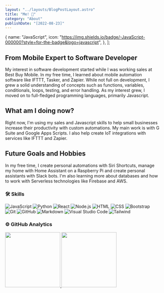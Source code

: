 ```yaml
---
layout: "../layouts/BlogPostLayout.astro"
title: "Me! 👋"
category: "About"
publishDate: "[2022-08-23]"
---
```


  {
    name: "JavaScript",
    icon: "https://img.shields.io/badge/-JavaScript-000000?style=for-the-badge&logo=javascript",
  },
];

## From Mobile Expert to Software Developer

My interest in software development started while I was working sales at Best Buy Mobile. In my free time, I learned about mobile automation software like IFTTT, Tasker, and Zapier. While not full on development, I grew a solid understanding of concepts such as functions, variables, conditionals, loops, testing, and error handling. As my interest grew, I moved on to full-fledged programming languages, primarily Javascript.

## What am I doing now?

Right now, I'm using my sales and Javascript skills to help small businesses increase their productivity with custom automations. My main work is with G Suite and Google Apps Scripts. I also help create IoT integrations with services like IFTTT and Zapier.

## Future Goals and Hobbies

In my free time, I create personal automations with Siri Shortcuts, manage my home with Home Assistant on a Raspberry Pi and create personal assistants with Slack bots. I'm also learning more about databases and how to work with Serverless technologies like Firebase and AWS.

### 🛠 Skills


![JavaScript](https://img.shields.io/badge/-JavaScript-000000?style=for-the-badge&logo=javascript)
![Python](https://img.shields.io/badge/-Python-000000?style=for-the-badge&logo=python)
![React](https://img.shields.io/badge/-React-000000?style=for-the-badge&logo=react)
![Node.js](https://img.shields.io/badge/-Node.js-000000?style=for-the-badge&logo=node.js)
![HTML](https://img.shields.io/badge/-HTML-000000?style=for-the-badge&logo=HTML5)
![CSS](https://img.shields.io/badge/-CSS-000000?style=for-the-badge&logo=CSS3&logoColor=1572B6)
![Bootstrap](https://img.shields.io/badge/-Bootstrap-000000?style=for-the-badge&logo=bootstrap&logoColor=563D7C)\
![Git](https://img.shields.io/badge/-Git-000000?style=for-the-badge&logo=git)
![GitHub](https://img.shields.io/badge/-GitHub-000000?style=for-the-badge&logo=github)
![Markdown](https://img.shields.io/badge/-Markdown-000000?style=for-the-badge&logo=markdown)
![Visual Studio Code](https://img.shields.io/badge/-Visual%20Studio%20Code-000000?style=for-the-badge&logo=visual-studio-code&logoColor=007ACC)
![Tailwind](https://img.shields.io/badge/-Tailwind_CSS-000000?style=for-the-badge&logo=tailwind-css&logoColor=#38B2AC)

### ⚙️ GitHub Analytics

<p class="">
  <a href="https://github.com/rjbaird">
    <img
      height="180em"
      src="https://github-readme-stats-eight-theta.vercel.app/api?username=rjbaird&show_icons=true&theme=dark&include_all_commits=true&count_private=true"
    />
    <img
      height="180em"
      src="https://github-readme-stats-eight-theta.vercel.app/api/top-langs/?username=rjbaird&layout=compact&exclude_lang=java+r&theme=dark"
    />
  </a>
</p>
